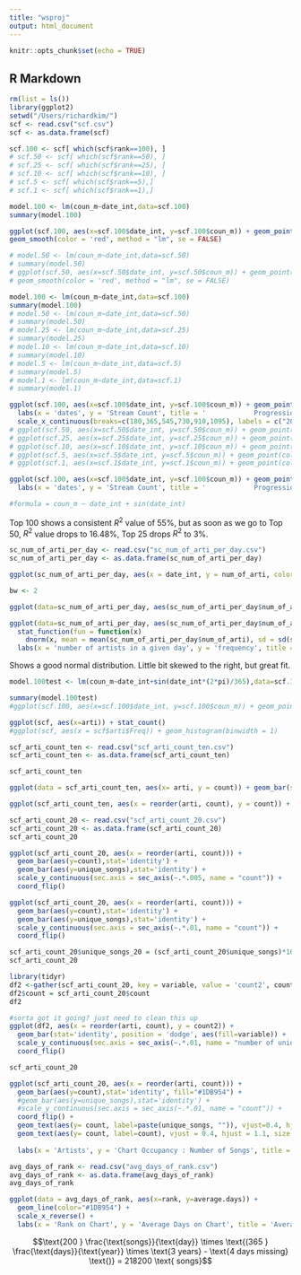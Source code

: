 ```yaml
---
title: "wsproj"
output: html_document
---
```


```r
knitr::opts_chunk$set(echo = TRUE)
```

## R Markdown

```r
rm(list = ls())
library(ggplot2)
setwd("/Users/richardkim/")
scf <- read.csv("scf.csv")
scf <- as.data.frame(scf)
```

```r

scf.100 <- scf[ which(scf$rank==100), ]
# scf.50 <- scf[ which(scf$rank==50), ]
# scf.25 <- scf[ which(scf$rank==25), ]
# scf.10 <- scf[ which(scf$rank==10), ]
# scf.5 <- scf[ which(scf$rank==5),]
# scf.1 <- scf[ which(scf$rank==1),]
```

```r
model.100 <- lm(coun_m~date_int,data=scf.100)
summary(model.100)
```


```r
ggplot(scf.100, aes(x=scf.100$date_int, y=scf.100$coun_m)) + geom_point(color = 'blue') +
geom_smooth(color = 'red', method = "lm", se = FALSE)
```

```r
# model.50 <- lm(coun_m~date_int,data=scf.50)
# summary(model.50)
# ggplot(scf.50, aes(x=scf.50$date_int, y=scf.50$coun_m)) + geom_point(color = 'blue') +
# geom_smooth(color = 'red', method = "lm", se = FALSE)
```

```r
model.100 <- lm(coun_m~date_int,data=scf.100)
summary(model.100)
# model.50 <- lm(coun_m~date_int,data=scf.50)
# summary(model.50)
# model.25 <- lm(coun_m~date_int,data=scf.25)
# summary(model.25)
# model.10 <- lm(coun_m~date_int,data=scf.10)
# summary(model.10)
# model.5 <- lm(coun_m~date_int,data=scf.5)
# summary(model.5)
# model.1 <- lm(coun_m~date_int,data=scf.1)
# summary(model.1)
```

```r
ggplot(scf.100, aes(x=scf.100$date_int, y=scf.100$coun_m)) + geom_point(color="#1DB954") + geom_smooth(color = 'red', method = "lm") +
  labs(x = 'dates', y = 'Stream Count', title = '            Progression of Stream Counts Necessary to Reach Top 100') + scale_y_continuous(breaks=c(500000,750000,1000000,1250000,1500000), labels = c("500k","750k","1M","1.25M","1.5M")) +
  scale_x_continuous(breaks=c(180,365,545,730,910,1095), labels = c("2017-06","2017-12","2018-06","2018-12","2019-06","2019-12"))
# ggplot(scf.50, aes(x=scf.50$date_int, y=scf.50$coun_m)) + geom_point(color = 'blue') + geom_smooth(color = 'red', method = "lm", se = FALSE)
# ggplot(scf.25, aes(x=scf.25$date_int, y=scf.25$coun_m)) + geom_point(color = 'blue') + geom_smooth(color = 'red', method = "lm", se = FALSE)
# ggplot(scf.10, aes(x=scf.10$date_int, y=scf.10$coun_m)) + geom_point(color = 'blue') + geom_smooth(color = 'red', method = "lm", se = FALSE)
# ggplot(scf.5, aes(x=scf.5$date_int, y=scf.5$coun_m)) + geom_point(color = 'blue') + geom_smooth(color = 'red', method = "lm", se = FALSE)
# ggplot(scf.1, aes(x=scf.1$date_int, y=scf.1$coun_m)) + geom_point(color = 'blue') + geom_smooth(color = 'red', method = "lm", se = FALSE)

ggplot(scf.100, aes(x=scf.100$date_int, y=scf.100$coun_m)) + geom_point(color="#1DB954") + geom_smooth(color = 'red', se = FALSE, data = scf.100, method = 'gam', formula = y ~ s(x, bs = "cs")) + 
  labs(x = 'dates', y = 'Stream Count', title = '            Progression of Stream Counts Necessary to Reach Top 100') + scale_y_continuous(breaks=c(500000,750000,1000000,1250000,1500000), labels = c("500k","750k","1M","1.25M","1.5M")) + scale_x_continuous(breaks=c(180,365,545,730,910,1095), labels = c("2017-06","2017-12","2018-06","2018-12","2019-06","2019-12"))

#formula = coun_m ~ date_int + sin(date_int)
```

Top 100 shows a consistent $R^2$ value of 55%, but as soon as we go to Top 50, $R^2$ value drops to 16.48%, Top 25 drops $R^2$ to 3%. 

```r
sc_num_of_arti_per_day <- read.csv("sc_num_of_arti_per_day.csv")
sc_num_of_arti_per_day <- as.data.frame(sc_num_of_arti_per_day)
```

```r
ggplot(sc_num_of_arti_per_day, aes(x = date_int, y = num_of_arti, color = 'red')) + geom_line()
```
```r
bw <- 2

ggplot(data=sc_num_of_arti_per_day, aes(sc_num_of_arti_per_day$num_of_arti)) + geom_histogram(binwidth = bw, fill = '#1DB954', color = '#428c48') + labs(x = 'number of artists in a given day', y = 'frequency', title = 'number of unique artists in a given day for past 3 years')

ggplot(data=sc_num_of_arti_per_day, aes(sc_num_of_arti_per_day$num_of_arti)) + geom_histogram(binwidth = bw, fill = '#1DB954', color = '#428c48') + 
  stat_function(fun = function(x)
    dnorm(x, mean = mean(sc_num_of_arti_per_day$num_of_arti), sd = sd(sc_num_of_arti_per_day$num_of_arti)) * bw * 1091, color = 'red') +
  labs(x = 'number of artists in a given day', y = 'frequency', title = 'number of unique artists in a given day for past 3 years')
```
Shows a good normal distribution. Little bit skewed to the right, but great fit.










```r
model.100test <- lm(coun_m~date_int+sin(date_int*(2*pi)/365),data=scf.100)

summary(model.100test)
#ggplot(scf.100, aes(x=scf.100$date_int, y=scf.100$coun_m)) + geom_point(color = 'blue') + geom_smooth(color = 'red', method = "lm", se = FALSE)
```

```r
ggplot(scf, aes(x=arti)) + stat_count()
#ggplot(scf, aes(x = scf$arti$Freq)) + geom_histogram(binwidth = 1)

```

```r
scf_arti_count_ten <- read.csv("scf_arti_count_ten.csv")
scf_arti_count_ten <- as.data.frame(scf_arti_count_ten)
```

```r
scf_arti_count_ten
```

```r
ggplot(data = scf_arti_count_ten, aes(x= arti, y = count)) + geom_bar(stat = 'identity' ) + coord_flip()
```

```r
ggplot(scf_arti_count_ten, aes(x = reorder(arti, count), y = count)) + geom_bar(stat='identity') + coord_flip()
```
```r
scf_arti_count_20 <- read.csv("scf_arti_count_20.csv")
scf_arti_count_20 <- as.data.frame(scf_arti_count_20)
scf_arti_count_20
```
```r
ggplot(scf_arti_count_20, aes(x = reorder(arti, count))) +
  geom_bar(aes(y=count),stat='identity') + 
  geom_bar(aes(y=unique_songs),stat='identity') +
  scale_y_continuous(sec.axis = sec_axis(~.*.005, name = "count")) +
  coord_flip()

```




```r
ggplot(scf_arti_count_20, aes(x = reorder(arti, count))) +
  geom_bar(aes(y=count),stat='identity') + 
  geom_bar(aes(y=unique_songs),stat='identity') +
  scale_y_continuous(sec.axis = sec_axis(~.*.01, name = "count")) +
  coord_flip()

```

```r
scf_arti_count_20$unique_songs_20 = (scf_arti_count_20$unique_songs)*100
scf_arti_count_20

```

```r
library(tidyr)
df2 <-gather(scf_arti_count_20, key = variable, value = 'count2', count, unique_songs_20)
df2$count = scf_arti_count_20$count
df2
```

```r
#sorta got it going? just need to clean this up
ggplot(df2, aes(x = reorder(arti, count), y = count2)) +
  geom_bar(stat='identity', position = 'dodge', aes(fill=variable)) + 
  scale_y_continuous(sec.axis = sec_axis(~.*.01, name = "number of unique songs by artist")) +
  coord_flip()
```
```r
scf_arti_count_20
```


```r
ggplot(scf_arti_count_20, aes(x = reorder(arti, count))) +
  geom_bar(aes(y=count),stat='identity', fill="#1DB954") + 
  #geom_bar(aes(y=unique_songs),stat='identity') +
  #scale_y_continuous(sec.axis = sec_axis(~.*.01, name = "count")) +
  coord_flip() + 
  geom_text(aes(y= count, label=paste(unique_songs, "")), vjust=0.4, hjust = -0.15, size=3.5, color = 'black') +
  geom_text(aes(y= count, label=count), vjust = 0.4, hjust = 1.1, size = 3.5, color = 'black') + 
  
  labs(x = 'Artists', y = 'Chart Occupancy : Number of Songs', title = 'Most Popular Artists on Spotify Chart for Past Three Years')
```

```r
avg_days_of_rank <- read.csv("avg_days_of_rank.csv")
avg_days_of_rank <- as.data.frame(avg_days_of_rank)
avg_days_of_rank
```

```r
ggplot(data = avg_days_of_rank, aes(x=rank, y=average.days)) +
  geom_line(color="#1DB954") +
  scale_x_reverse() +
  labs(x = 'Rank on Chart', y = 'Average Days on Chart', title = 'Average days given song stays on Top XX')

```
\usepackage{fontspec}
$$\text{200 } \frac{\text{songs}}{\text{day}} \times \text{(365 } \frac{\text{days}}{\text{year}} \times \text{3 years} - \text{4 days missing} \text{)} = 218200 \text{ songs}$$










